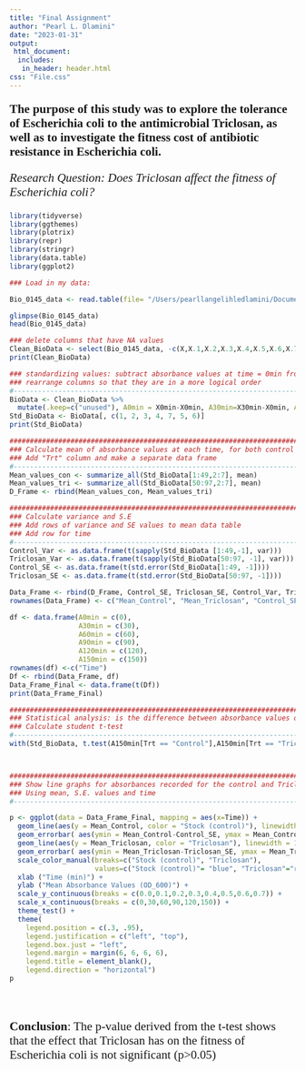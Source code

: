```yaml
---
title: "Final Assignment"
author: "Pearl L. Dlamini"
date: "2023-01-31"
output: 
 html_document:
  includes:
   in_header: header.html
css: "File.css"
---
```


<p style="font-family: serif; font-size:16pt; font-style:bold">**The purpose of this study was to explore the tolerance of Escherichia coli to the antimicrobial Triclosan, as well as to investigate the fitness cost of antibiotic resistance in Escherichia coli.**</p>

<p style="font-family: times, new roman; font-size:16pt; font-style:italic">
Research Question: Does Triclosan affect the fitness of Escherichia coli? </p>
```r
library(tidyverse)
library(ggthemes)
library(plotrix)
library(repr)
library(stringr)
library(data.table)
library(ggplot2)

### Load in my data:

Bio_0145_data <- read.table(file= "/Users/pearllangelihledlamini/Documents/reproducible_biology/BIOL1007A/DATA/Final_Data.csv", header = TRUE, sep=",", stringsAsFactors = TRUE)

glimpse(Bio_0145_data)
head(Bio_0145_data)

### delete columns that have NA values
Clean_BioData <- select(Bio_0145_data, -c(X,X.1,X.2,X.3,X.4,X.5,X.6,X.7,X.8,X.9))
print(Clean_BioData)

### standardizing values: subtract absorbance values at time = 0min from all values in the row, so that new data contains 0 ABS at time = 0min
### rearrange columns so that they are in a more logical order
#----------------------------------------------------------------------------------
BioData <- Clean_BioData %>%
  mutate(.keep=c("unused"), A0min = X0min-X0min, A30min=X30min-X0min, A60min = X60min-X0min, A120min = X120min-X0min, A150min = X150min-X0min, A90min = X90min-X0min)
Std_BioData <- BioData[, c(1, 2, 3, 4, 7, 5, 6)]
print(Std_BioData)

##################################################################################
### Calculate mean of absorbance values at each time, for both control and Triclosan
### Add "Trt" column and make a separate data frame
#---------------------------------------------------------------------------------
Mean_values_con <- summarize_all(Std_BioData[1:49,2:7], mean)
Mean_values_tri <- summarize_all(Std_BioData[50:97,2:7], mean)
D_Frame <- rbind(Mean_values_con, Mean_values_tri)

##################################################################################
### Calculate variance and S.E
### Add rows of variance and SE values to mean data table
### Add row for time 
#--------------------------------------------------------------------------------
Control_Var <- as.data.frame(t(sapply(Std_BioData [1:49,-1], var)))
Triclosan_Var <- as.data.frame(t(sapply(Std_BioData[50:97, -1], var)))
Control_SE <- as.data.frame(t(std.error(Std_BioData[1:49, -1])))
Triclosan_SE <- as.data.frame(t(std.error(Std_BioData[50:97, -1])))

Data_Frame <- rbind(D_Frame, Control_SE, Triclosan_SE, Control_Var, Triclosan_Var)
rownames(Data_Frame) <- c("Mean_Control", "Mean_Triclosan", "Control_SE", "Triclosan_SE", "Control_Variance", "Triclosan_Variance")

df <- data.frame(A0min = c(0),
                 A30min = c(30),
                 A60min = c(60),
                 A90min = c(90),
                 A120min = c(120),
                 A150min = c(150))
rownames(df) <-c("Time")
Df <- rbind(Data_Frame, df)
Data_Frame_Final <- data.frame(t(Df))
print(Data_Frame_Final)

##################################################################################
### Statistical analysis: is the difference between absorbance values of Triclosan-treated Escherichia coli and the naive Escherishia coli (control) significant? (i.e, at 150 mintues)
### Calculate student t-test
#--------------------------------------------------------------------------------
with(Std_BioData, t.test(A150min[Trt == "Control"],A150min[Trt == "Triclosan"]))



#################################################################################
### Show line graphs for absorbances recorded for the control and Triclosan treatments, on the same plot
### Using mean, S.E. values and time
#----------------------------------------------------------------------------------

p <- ggplot(data = Data_Frame_Final, mapping = aes(x=Time)) + 
  geom_line(aes(y = Mean_Control, color = "Stock (control)"), linewidth = 1.1) +
  geom_errorbar( aes(ymin = Mean_Control-Control_SE, ymax = Mean_Control+Control_SE),width = 0.2) +
  geom_line(aes(y = Mean_Triclosan, color = "Triclosan"), linewidth = 1.1) +
  geom_errorbar( aes(ymin = Mean_Triclosan-Triclosan_SE, ymax = Mean_Triclosan+Triclosan_SE),width = 0.2) +
  scale_color_manual(breaks=c("Stock (control)", "Triclosan"),
                     values=c("Stock (control)"= "blue", "Triclosan"="red")) +
  xlab ("Time (min)") +
  ylab ("Mean Absorbance Values (OD_600)") +
  scale_y_continuous(breaks = c(0.0,0.1,0.2,0.3,0.4,0.5,0.6,0.7)) +
  scale_x_continuous(breaks = c(0,30,60,90,120,150)) +
  theme_test() +
  theme(
    legend.position = c(.3, .95),
    legend.justification = c("left", "top"),
    legend.box.just = "left",
    legend.margin = margin(6, 6, 6, 6),
    legend.title = element_blank(),
    legend.direction = "horizontal")
p


 
```

<p style="font-family: serif; font-size:16pt; font-style:bold">**Conclusion**: The p-value derived from the t-test shows that the effect that Triclosan has on the fitness of Escherichia coli is not significant (p>0.05) </p>

